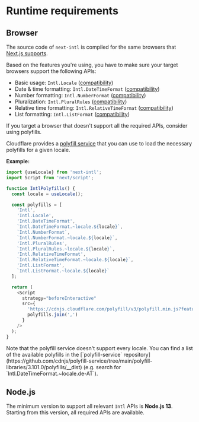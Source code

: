 
# Runtime requirements

## Browser

The source code of `next-intl` is compiled for the same browsers that [Next.js supports](https://nextjs.org/docs/architecture/supported-browsers).

Based on the features you're using, you have to make sure your target browsers support the following APIs:

- Basic usage: `Intl.Locale` ([compatibility](https://developer.mozilla.org/en-US/docs/Web/JavaScript/Reference/Global_Objects/Intl/Locale/Locale#browser_compatibility))
- Date & time formatting: `Intl.DateTimeFormat` ([compatibility](https://developer.mozilla.org/en-US/docs/Web/JavaScript/Reference/Global_Objects/Intl/DateTimeFormat/DateTimeFormat#browser_compatibility))
- Number formatting: `Intl.NumberFormat` ([compatibility](https://developer.mozilla.org/en-US/docs/Web/JavaScript/Reference/Global_Objects/Intl/NumberFormat/NumberFormat#browser_compatibility))
- Pluralization: `Intl.PluralRules` ([compatibility](https://developer.mozilla.org/en-US/docs/Web/JavaScript/Reference/Global_Objects/Intl/PluralRules/PluralRules#browser_compatibility))
- Relative time formatting: `Intl.RelativeTimeFormat` ([compatibility](https://developer.mozilla.org/en-US/docs/Web/JavaScript/Reference/Global_Objects/Intl/RelativeTimeFormat/RelativeTimeFormat#browser_compatibility))
- List formatting: `Intl.ListFormat` ([compatibility](https://developer.mozilla.org/en-US/docs/Web/JavaScript/Reference/Global_Objects/Intl/ListFormat#browser_compatibility))

If you target a browser that doesn't support all the required APIs, consider using polyfills.

Cloudflare provides a [polyfill service](https://cdnjs.cloudflare.com/polyfill/) that you can use to load the necessary polyfills for a given locale.

**Example:**

```js filename="IntlPolyfills.tsx"
import {useLocale} from 'next-intl';
import Script from 'next/script';

function IntlPolyfills() {
  const locale = useLocale();

  const polyfills = [
    'Intl',
    'Intl.Locale',
    'Intl.DateTimeFormat',
    `Intl.DateTimeFormat.~locale.${locale}`,
    `Intl.NumberFormat`,
    `Intl.NumberFormat.~locale.${locale}`,
    'Intl.PluralRules',
    `Intl.PluralRules.~locale.${locale}`,
    'Intl.RelativeTimeFormat',
    `Intl.RelativeTimeFormat.~locale.${locale}`,
    'Intl.ListFormat',
    `Intl.ListFormat.~locale.${locale}`
  ];

  return (
    <Script
      strategy="beforeInteractive"
      src={
        'https://cdnjs.cloudflare.com/polyfill/v3/polyfill.min.js?features=' +
        polyfills.join(',')
      }
    />
  );
}
```

<Callout type="warning">
  Note that the polyfill service doesn't support every locale. You can find a
  list of the available polyfills in the [`polyfill-service`
  repository](https://github.com/cdnjs/polyfill-service/tree/main/polyfill-libraries/3.101.0/polyfills/__dist)
  (e.g. search for `Intl.DateTimeFormat.~locale.de-AT`).
</Callout>

## Node.js

The minimum version to support all relevant `Intl` APIs is **Node.js 13**. Starting from this version, all required APIs are available.
